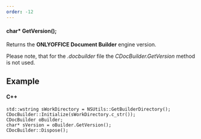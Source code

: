 ```yaml
---
order: -12
---
```

#### char\* GetVersion();

Returns the **ONLYOFFICE Document Builder** engine version.

Please note, that for the *.docbuilder* file the *CDocBuilder.GetVersion* method is not used.

## Example

#### C++

```
std::wstring sWorkDirectory = NSUtils::GetBuilderDirectory();
CDocBuilder::Initialize(sWorkDirectory.c_str());
CDocBuilder oBuilder;
char* sVersion = oBuilder.GetVersion();
CDocBuilder::Dispose();
```
